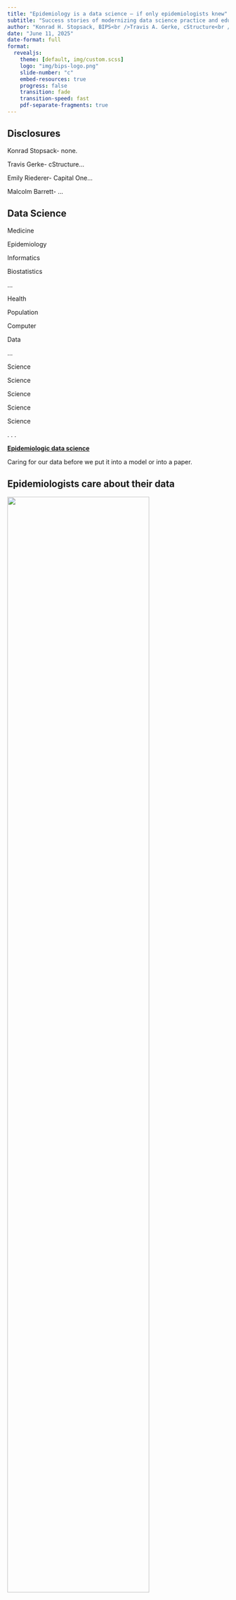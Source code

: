 ```yaml
---
title: "Epidemiology is a data science – if only epidemiologists knew"
subtitle: "Success stories of modernizing data science practice and education in epidemiology"
author: "Konrad H. Stopsack, BIPS<br />Travis A. Gerke, cStructure<br />Emily Riederer, Capital One<br />Malcolm Barrett, Stanford University"
date: "June 11, 2025"
date-format: full
format: 
  revealjs:
    theme: [default, img/custom.scss]
    logo: "img/bips-logo.png"
    slide-number: "c"
    embed-resources: true
    progress: false
    transition: fade
    transition-speed: fast
    pdf-separate-fragments: true
---
```


## Disclosures

Konrad Stopsack- none.

Travis Gerke- cStructure...

Emily Riederer- Capital One...

Malcolm Barrett- ...

## Data Science

:::: {layout-ncol=5}

::: {.left}

Medicine

Epidemiology

Informatics

Biostatistics 

...

:::

::: {.left2}

:::


::: {.middle .align-right}

Health 

Population

Computer

Data

...

:::

::: {.middle2 .blue}

Science

Science

Science

Science

Science


:::

::: {.right}

:::

::::

. . .


[**Epidemiologic data science**](.blue)

Caring for our data before we put it into a model or into a paper.


## Epidemiologists care about their data

![](img/Rothman Cutter 2014.png){width=80%}

. . .

![](img/Rothman EJE 2017.png){width=50%}

::: {.aside}
Cutter Lecture, Harvard School of Public Health, December 2014
:::

## Welcome to this SER session!

:::: {.columns}
::: {.column}
![](img/headshot-konrad.jpg){width=120 height=120}

Konrad Stopsack (BIPS)  
*Epidemiologic research*

**Table creation**
:::

::: {.column .fragment}
![](img/headshot-travis.jpg){width=120 height=120}

Travis Gerke (PCCTC/cStructure)  
*Clinical trials/Startup*

**DAG/LLM-based causal workflows**
:::
::::

. . .

:::: {.columns}
::: {.column}
![](img/headshot-emily.jpg){width=120 height=120}

Emily Riederer (Capital One)  
*Finance*

**Project organization and workflows**
:::

::: {.column .fragment}
![](img/headshot-malcolm.png){width=120 height=120}

Malcolm Barrett (Stanford)  
*Research/programming*

**Code review**
:::
::::

## Slido

# Use Case 1<br />No more hand-typed numbers -- Epidemiologic results tables in 2025

Konrad H. Stopsack

Professor and Chair, Department of Epidemiologic Methods and Etiologic Research  
Leibniz Institute for Prevention Research and Epidemiology -- BIPS  
Bremen, Germany

Leibniz Institute for Prevention Research and Epidemiology -- BIPS

Bremen, Germany


## How do our analyses produce results? 

1. Write code in a text editor
![](img/cribriform1.png){.absolute right=20 top=80 width=400}

::: {.fragment fragment-index=2}
2. Submit code to a server that houses the data
:::

::: {.fragment fragment-index=3}
3. Receive a log file containing the results
![](img/cribriform2.png){.absolute right=30 bottom=200 width=400}
:::

::: {.fragment fragment-index=4}
4. Type the results into Word
![](img/cribriform3.png){.absolute height=250 bottom=100 left=35}
:::

::: aside
Elfandy *et al. Mol Cancer Res* 2019
:::

##

:::: {.columns}
::: {.column}

### This process is such a pain<br />&nbsp;

::: {.incremental}
1. It is unclear which data were read in and which code produced which result
2. Numbers are manually transcribed and rounded
3. Even the tiniest change to the analysis requires redoing many manual steps
:::

:::

::: {.column .fragment}

### Creating epidemiologic results tables, 2025: Wish list

::: {.incremental}
1. Descriptive and inferential results should go hand-in-hand
2. Code should produce a publication-ready table
3. Sensitivity analyses should be easy and quick
:::

:::
::::

. . .

***Let us make creating epidemiologic results tables easy, reproducible, and fun!***


## Example data built into R

`data(flchain, package = "survival")`

Monoclonal gammopathy of unclear significance (MGUS) and mortality, Olmsted County, MN, 1995--2003

::: aside
Kyle R *et al.* Prevalence of monoclonal gammopathy of undetermined significance. *N Engl J Med.* 2006.

Dispenzieri A *et al.* Use of nonclonal serum immunoglobulin free light chains to predict overall survival in the general population. *Mayo Clin Proc.* 2012.
:::

```r
#| echo: false
library(tidyverse)
library(labelled)
data(flchain, package = "survival")
flchain <- flchain |> 
  as_tibble() |> 
  mutate(
    futime = futime / 365.25,
    mgus_factor = factor(
      mgus, 
      levels = 0:1, 
      labels = c("No MGUS", "MGUS")
    ),
    women = sex == "F",
    age_group = case_when(
      age < 65 ~ 
        "50-<65",
      age >= 65 & 
        age < 80 ~ 
        "65-80",
      age >= 80 ~ 
        "80+"
    ),
    age10 = age / 10
  ) |> 
  select(-flc.grp) |> 
  rename(sample_yr = sample.yr) |> 
  set_variable_labels(
    women = "Women",
    mgus_factor = "MGUS status",
    age_group = "Age at inclusion, years"
  )
set.seed(123)
```

```r
flchain |> 
  slice(1:10) |> 
  select(age, sex, sample_yr, creatinine, mgus_factor, futime, death) |> 
  mutate(futime = format(round(futime, digits = 2), nsmall = 2)) |> 
  rifttable::rt_gt()
```

<center>... plus `r nrow(flchain)-10` additional observations.</center>

## Creating epidemiologic results tables, 2025

```r
#| echo: true
#| output-location: fragment
library(rifttable)

tribble(
  ~type,         ~label,
  "total",       "Participants",
  "events/time", "Deaths/person-years",
  "cuminc",      "10-year risk",
  "cumincratio", "10-year risk ratio (95% CI)",
  "hr",          "Hazard ratio (95% CI)"
) |> 
  mutate(
    exposure = "mgus_factor",
    event = "death",
    time = "futime",
    arguments = list(list(timepoint = 10))
  ) |> 
  rifttable(data = flchain) |> 
  rt_gt()
```

## Sensivity analyses made easy {.smaller}

```r
#| echo: true
#| output-location: column-fragment
tribble(
  ~type,          ~label,
  "events/total", "Deaths/participants",
  "hr",           "Hazard ratio (95% CI)"
) |> 
  mutate(
    exposure = "mgus_factor",
    event = "death",
    time = "futime"
  ) |> 
  rifttable(data = flchain) |> 
  rt_gt()
```

. . .

```r
#| echo: true
#| output-location: column-fragment
#| code-line-numbers: "2,4-6"
tribble(
  ~type,          ~label,                      ~confounders,
  "events/total", "Deaths/participants",       "",
  "hr",           "Hazard ratio (95% CI)",     "",
  "hr",           "  Creatinine-adjusted",     "+ creatinine",
  "hr",           "  Creatinine/age-adjusted", "+ creatinine + age",
) |> 
  mutate(
    exposure = "mgus_factor",
    event = "death",
    time = "futime"
  ) |> 
  rifttable(data = flchain) |> 
  rt_gt()
```

. . .

```r
#| echo: true
#| output-location: column-fragment
#| code-line-numbers: "2,5-7"
tribble(
  ~type,          ~label,                ~ci,
  "events/total", "Deaths/participants", NA,
  "",             "Hazard ratio",        NA,
  "hr",           "  with 95% CI",       NA,
  "hr",           "  with 80% CI",       0.8,
  "hr",           "  with 99.5% CI",     0.995
) |> 
  mutate(
    exposure = "mgus_factor",
    event = "death",
    time = "futime",
    confounders = "+ creatinine"
  ) |> 
  rifttable(data = flchain) |> 
  rt_gt()
```

## Stratified analyses and regression analyses at once {.smaller}

```r
#| echo: true
#| output-location: column-fragment
#| code-line-numbers: "2,5-10,16"
tribble(
  ~type,          ~label,                    ~stratum,
  "events/total", "Deaths/participants",     "",
  "hr",           "Hazard ratio (95% CI)",   c("F", "M"),
  "",             "*Female*",                "F",
  "events/total", "  Deaths/participants",   "F",
  "hr",           "  Hazard ratio (95% CI)", "F",
  "",             "*Male*",                  "M",
  "events/total", "  Deaths/participants",   "M",
  "hr",           "  Hazard ratio (95% CI)", "M",
) |> 
  mutate(
    exposure = "mgus_factor",
    event = "death",
    time = "futime",
    effect_modifier = "sex"
  ) |> 
  rifttable(data = flchain) |> 
  rt_gt()
```

## Different exposure? No problem<br />[R, could you round meaningfully for us? Certainly]{.fragment fragment-index=7}{.smaller}

```r
#| echo: true
#| output-location: column
#| code-line-numbers: "13"
tribble(
  ~type,          ~label,                    ~stratum,
  "events/total", "Deaths/participants",     "",
  "hr",           "Hazard ratio (95% CI)",   c("F", "M"),
  "",             "*Female*",                "F",
  "events/total", "  Deaths/participants",   "F",
  "hr",           "  Hazard ratio (95% CI)", "F",
  "",             "*Male*",                  "M",
  "events/total", "  Deaths/participants",   "M",
  "hr",           "  Hazard ratio (95% CI)", "M",
) |> 
  mutate(
    exposure = "mgus_factor",
    event = "death",
    time = "futime",
    effect_modifier = "sex"
  ) |> 
  rifttable(data = flchain) |> 
  rt_gt()
```


```r
#| echo: true
#| output-location: column
#| code-line-numbers: "13"
tribble(
  ~type,          ~label,                    ~stratum,
  "events/total", "Deaths/participants",     "",
  "hr",           "Hazard ratio (95% CI)",   c("F", "M"),
  "",             "*Female*",                "F",
  "events/total", "  Deaths/participants",   "F",
  "hr",           "  Hazard ratio (95% CI)", "F",
  "",             "*Male*",                  "F",
  "events/total", "  Deaths/participants",   "M",
  "hr",           "  Hazard ratio (95% CI)", "M",
) |> 
  mutate(
    exposure = "age_group",
    event = "death",
    time = "futime",
    effect_modifier = "sex"
  ) |> 
  rifttable(data = flchain) |> 
  rt_gt()
```

. . .

::: {data-id="box1" auto-animate-delay="0" style="background: #3975b4; width: 125px; height: 5px; margin: 10px;" .absolute right=43 top=257}
:::

::: {data-id="box1" auto-animate-delay="0" style="background: #3975b4; width: 100px; height: 5px; margin: 10px;" .absolute right=100 bottom=104}
:::

::: {data-id="box1" auto-animate-delay="0" style="background: #3975b4; width: 80px; height: 5px; margin: 10px;" .absolute right=10 bottom=104}
:::

::: {.fragment fragment-index=4}
![](img/Wilcox deer.png){.absolute top=245 left=300 width=225 height=315}
:::

::: {.fragment .align-right fragment-index=4}
Wilcox AJ. On precision. *Epidemiology*. 15;2004:1.
:::

## rifttable's data model {.smaller}

:::: {.columns}
::: {.column}
### The `design`

```r
#| echo: true
#| execute: false
design <- tribble(
  ~type,         ~label,
  "total",       "Participants",
  "events/time", "Deaths/person-years",
  "cuminc",      "10-year risk",
  "cumincratio", "10-year risk ratio (95% CI)",
  "hr",          "Hazard ratio (95% CI)"
) |> 
  mutate(
    exposure = "mgus_factor",
    event = "death",
    time = "futime",
    arguments = list(list(timepoint = 10))
  )
```

:::

::: {.column}

### The `data`

```r
#| echo: false
flchain |> 
  select(age, sex, sample_yr, creatinine, mgus_factor, futime, death)
```

:::
::::



## rifttable's data model {.smaller}

:::: {.columns}
::: {.column}
### The `design`

```r
design |>
  print(width = 70)
```

:::

::: {.column}

### The `data`

```r
#| echo: false
flchain |> 
  select(age, sex, sample_yr, creatinine, mgus_factor, futime, death)
```

:::
::::

. . .

<center>

### The table produced by `rifttable()`

```r
#| echo: true
rifttable(
  design = design,
  data = flchain
)
```
</center>


## rifttable's data model {.smaller}

:::: {.columns}
::: {.column}
### The `design`

```r
design |>
  print(width = 70)
```

:::

::: {.column}

### The `data`

```r
#| echo: false
flchain |> 
  select(age, sex, sample_yr, creatinine, mgus_factor, futime, death)
```

:::
::::

<center>

### The table produced by `rifttable()`

```r
#| echo: true
rifttable(
  design = design,
  data = flchain
) |> 
  rt_gt()
```
</center>

---

:::: {.columns}
:::{.column width="48%"}
### Great software for analyses and tables exists

* Excel calculator **Episheet**  
  by Kenneth Rothman

* R package **gtsummary**  
  by Daniel Sjoberg

* Many others, of varying quality

:::
:::{.column width="52%" .fragment}
### Why rifttable

<br />

::: {.incremental}
* Integrates into real data analysis
* Shows descriptive and inferential statistics side-by-side
* Makes stratified analyses easy<br />(and table 2 fallacies hard)
* Rounds estimates well
* Facilitates sensitivity analyses
* Extends with custom estimators
* Has a website with copy-paste examples
:::

:::
::::


## The IDEFICS/I.Family cohort

![](img/idefics-design-map.png)

::: aside
Ahrens W *et al.* The IDEFICS cohort: design, characteristics and participation in the baseline survey. *Int J Obes.* 2011;35:S3-S15.  
Ahrens W *et al.* Cohort profile: The transition from childhood to adolescence in European children -- How I.Family extends the IDEFICS cohort. *Int J Epidemiol.* 2017;46:1394-1395.
:::

## The IDEFICS/I.Family cohort: Table 1

:::: {.columns}
:::{.column}
![](img/idefics-table1-code.png)
:::

:::{.column .fragment}
![](img/idefics-table1-result.png){height=450}
:::
::::

::: aside
Ahrens W *et al.* The IDEFICS cohort: design, characteristics and participation in the baseline survey. *Int J Obes.* 2011;35:S3-S15.  
Ahrens W *et al.* Cohort profile: The transition from childhood to adolescence in European children -- How I.Family extends the IDEFICS cohort. *Int J Epidemiol.* 2017;46:1394-1395.
:::

## rifttable, v0.7.1

:::: {.columns}
:::{.column}
![](img/rifttable.png)
:::

:::{.column .fragment}
Also...

* Quantiles and quantile regression
* Ratios of continuous outcomes
* Competing events
* Clustering
* Trends (slopes)
* Stratified and joint models
* Inverse probability-weighted estimates
* [Regression-based risk ratios and risk differences for binary outcomes]{.fragment .highlight-blue}
:::
::::

[https://stopsack.github.io/rifttable]{.blue}


## Regression models for risk ratios and risk differences

> In cohort studies [...], there is little reason to consider an odds ratio. While odds ratios are not the primary measure of interest, they are frequently reported because of the statistical model used by the investigators to analyze their data.

::: aside
Rothman KJ, Huybrechts KF, Murray EJ. Epidemiology: An Introduction. 
3^rd^ edition, Oxford University Press 2024.
:::

:::: {.columns}
:::{.column .fragment}

```r
rr_or <- function(count_data) {
  tribble(
    ~type,            ~label,
    "total",          "Total",
    "cases/controls", "Cases/non-cases",
    "risk",           "Risk",
    "rr",             "Risk ratio",
    "or",             "Odds ratio"
  ) |> 
    mutate(
      exposure = "exposure",
      outcome = "case",
      arguments = list(list(approach = "duplicate"))
    ) |> 
    rifttable(
      data = count_data |> 
        uncount(weights = n) |> 
        mutate(
          exposure = factor(
            exposure, 
            levels = 0:1, 
            labels = c("Unexposed", "Exposed")
          )
        ) |> 
        set_variable_labels(exposure = "Exposure"),
      risk_percent = TRUE
    )
}

tribble(
  ~exposure, ~case, ~n,
  0,         1,     20,
  0,         0,     980,
  1,         1,     40,
  1,         0,     960
) |> 
  rr_or() |>
  rt_gt()
```

:::
:::{.column .fragment}

```r
tribble(
  ~exposure, ~case, ~n,
  0,         1,     960,
  0,         0,     40,
  1,         1,     980,
  1,         0,     20
) |> 
  rr_or() |> 
  rt_gt()
```

:::
::::

## Why are we still reporting odds ratios in cross-sectional and cohort studies?

1. **Log-binomial models** [do not converge]{.fragment .highlight-red fragment-index=1}

```r
#| echo: true
#| error: true
#| code-line-numbers: "5"
data(breastcancer, package = "risks")
glm(
  formula = death ~ stage + receptor, 
  data = breastcancer, 
  family = binomial(link = "log")
)
```

::: {.fragment fragment-index=2}
2. **"Poisson" models with robust variance**
 [often do not converge either]{.fragment .highlight-red fragment-index=3}
:::

::: {.fragment fragment-index=4}
3. **Marginal standardization/*g*-computation/*g*-formula with time-fixed exposure** [works whenever a logistic model can be fit]{.fragment .highlight-blue fragment-index=5}
:::

::: {.fragment fragment-index=6}
4. And there is **Miettinen's case-duplication approach**
:::


## We no longer need to report odds ratios in cross-sectional and cohort studies {.smaller}

```r
#| echo: true
#| output-location: column-fragment
library(risks)
summary(
  riskratio(
    formula = death ~ stage + receptor, 
    data = breastcancer
  )
)
```

## Estimating and reporting adjusted risk ratios and risk differences made easy {.smaller}

```r
#| echo: true
#| output-location: fragment
tribble(
  ~type,            ~label,           
  "outcomes/total", "Deaths/total",
  "risk",           "Risk",    
  "rr",             "Risk ratio (95% CI)",
  "rd",             "Risk difference (95% CI)",
) |> 
  mutate(
    outcome = "death",
    exposure = "stage",
    confounders = "+ receptor"
  ) |> 
  rifttable(data = breastcancer) |> 
  rt_gt() |> 
  gt::tab_footnote(footnote = "Adjusted for hormone receptor status.")
```

## Compare methods if you like -- in practice, simply use *g*-computation for RRs and RDs {.smaller}

```r
#| echo: true
#| code-line-numbers: "2,6-9"
tribble(
  ~type,            ~label,                               ~arguments,
  "outcomes/total", "Deaths/total",                       NA,
  "risk",           "Risk",                               NA,
  "",               "Risk ratio (95% CI)",                NA,
  "rr",             "  *g*-computation, delta method CI", list(approach = "margstd_delta"),
  "rr",             "  *g*-computation, bootstrap CI",    list(approach = "margstd_boot"),
  "rr",             "  Poisson model, robust CI",         list(approach = "robpoisson"),
  "rr",             "  Case-duplication approach",        list(approach = "duplicate"),
  "rd",             "Risk difference (95% CI)",           NA,
) |> 
  mutate(
    outcome = "death",
    exposure = "stage",
    confounders = "+ receptor"
  ) |> 
  rifttable(data = breastcancer) |> 
  rt_gt() |> 
  gt::tab_footnote(footnote = "Adjusted for hormone receptor status.")
```


## risks, v0.4.3

:::: {.columns}
:::{.column}
![](img/risks.png)
:::
:::{.column}
<br /><br /><br /><br /><br /><br /><br />
[https://stopsack.github.io/risks]{.blue}
:::
::::


## Summary: Epidemiologic results tables in 2025

::: {.incremental}
* The tables in our manuscripts can and should be made directly by software
* Several R packages create various types of tables

    + The [**rifttable**]{.blue} package is designed specifically for epidemiologists and with best-practice result reporting in mind
    + One perk are regression models for adjusted risk ratios and risk differences for binary outcomes from the [**risks**]{.blue} package
    
* This automation makes table creation easier, faster, and reproducible

    + We can focus on thinking about our results instead of transcribing numbers
:::

. . .

[**Thank you for your attention -- Please reach out**]{.blue}

::: {.align-right}
stopsack@leibniz-bips.de
:::


## We are hiring!

:::: {.columns}
:::{.column width=55%}
The [Leibniz Institute for Prevention Research and Epidemiology – BIPS]{.blue} is one of Germany’s largest and oldest research institutes focused on epidemiology.

Applications are open now for our PhD Program in Epidemiology, Statistics, and Prevention and Implementation Science, with an October start date.

::: {style="float: left; margin-right: 5px;"}
![](img/bips-phd-program.svg){width=120 height=120}
:::
<br />`https://tinyurl.com/`<br />
&nbsp;&nbsp;&nbsp;`bips-phd-program`

<br />

[**Feel free to reach out about this opportunity and others.**]{.blue}

::: {.align-right}
stopsack@leibniz-bips.de
:::

:::
:::{.column width=45%}
![](img/csm_bips_building-front-02_5a53a95a19.jpg)
![](img/map-Bremen-Europe.png)
:::
::::
